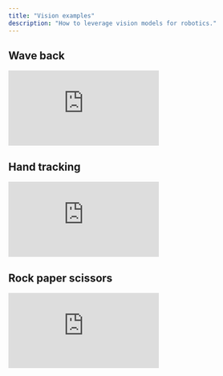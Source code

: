 ```yaml
---
title: "Vision examples"
description: "How to leverage vision models for robotics."
---
```


## Wave back

<iframe 
    className="w-full aspect-video"
    src="https://www.youtube.com/embed/rOkV3PCJgEU?si=CqU6hRiALBmrti0i" 
    title="YouTube video player" frameBorder="0" allow="accelerometer; autoplay; clipboard-write; encrypted-media; gyroscope; picture-in-picture; web-share" referrerPolicy="strict-origin-when-cross-origin" allowFullScreen>
</iframe>

## Hand tracking

<iframe 
    className="w-full aspect-video"
    src="https://www.youtube.com/embed/xNXf1orc0uo?si=CKTHaSVHpLewXRIT" title="YouTube video player" frameBorder="0" allow="accelerometer; autoplay; clipboard-write; encrypted-media; gyroscope; picture-in-picture; web-share" referrerPolicy="strict-origin-when-cross-origin" allowFullScreen>
</iframe>

## Rock paper scissors

<iframe 
    className="w-full aspect-video"
    src="https://www.youtube.com/embed/lpCpK0SSS1Y?si=NX5CA-2vsfQlPc4p" title="YouTube video player" frameBorder="0" allow="accelerometer; autoplay; clipboard-write; encrypted-media; gyroscope; picture-in-picture; web-share" referrerPolicy="strict-origin-when-cross-origin" allowFullScreen>
</iframe>
